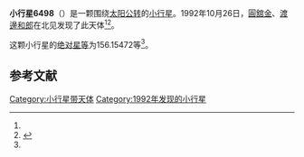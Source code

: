 {{Infobox planet
| bgcolour = #FFFFC0
| name = 6498 Ko
| symbol = 
| image = 
| caption = 
| discovery = yes
| discovery_ref = 
| discoverer = [[圓舘金|圓舘金]]、[[渡邊和郎|渡邊和郎]]
| discovery_site = [[北见|北见]] 
| discovered = 1992年10月26日
| designations = yes
| mp_name = 
| named_after = 
| alt_names = 1992 UJ4/ 1964 PM / 1971 QK3 / 1994 CD4
| mp_category = [[主带小行星|主带小行星]]
| orbit_ref = <ref name="a">[http://ssd.jpl.nasa.gov/sbdb.cgi?sstr=6498 6498 Ko] {{Wayback|url=http://ssd.jpl.nasa.gov/sbdb.cgi?sstr=6498 |date=20140829061212 }}，小行星數據庫瀏覽器（JPL Small-Body Database Browser）－[[美国国家航空航天局|美国国家航空航天局]]喷气推进实验室</ref>
| epoch = 2456400.5 (2013年4月18日更新)
| aphelion = {{convert|2.6645413|AU|km|3|abbr=on|lk=out}}
| perihelion = {{convert|1.8969023|AU|km|3|abbr=on}}
| semimajor = {{convert|2.2807218|AU|km|3|abbr=on}}
| eccentricity = 0.1682886
| period = 1258.076018 [[日|日]]<br />3.44[[儒略年|儒略年]]
| avg_speed = 
| inclination = 7.98219
| asc_node = 149.69317
| mean_anomaly = 
| arg_peri = 156.15472
| satellites = 
| physical_characteristics = yes
| dimensions = 
| mass = 
| density = 
| surface_grav = 
| escape_velocity = 
| sidereal_day = 
| axial_tilt = 
| pole_ecliptic_lat = 
| pole_ecliptic_lon = 
| albedo = 
| temperatures= 
| temp_name1 = 
| mean_temp_1 = 
| max_temp_1 = 
| temp_name2 = 
| max_temp_2 = 
| spectral_type = 
| abs_magnitude = 156.15472
}}

'''小行星6498'''（{{lang-en|6498 Ko}}）是一颗围绕[[太阳|太阳]][[公转|公转]]的[[小行星|小行星]]。1992年10月26日，[[圓舘金|圓舘金]]、[[渡邊和郎|渡邊和郎]]在北见发现了此天体<ref name="a" /><ref>{{cite news|title=小行星列表|url=http://cfa-www.harvard.edu/iau/lists/NumberedMPs.txt|accessdate=2013-07-08|newspaper=哈佛大学|archive-date=2008-05-17|archive-url=https://web.archive.org/web/20080517010638/http://cfa-www.harvard.edu/iau/lists/NumberedMPs.txt|dead-url=no}}</ref>。

这颗小行星的[[绝对星等|绝对星等]]为156.15472等<ref name="a" />。

==参考文献==
{{reflist}}
{{Minor Planet Number|[[小行星6497|小行星6497]]|[[小行星6499|小行星6499]]}}

{{小天体}}

[[Category:小行星带天体|Category:小行星带天体]]
[[Category:1992年发现的小行星|Category:1992年发现的小行星]]


{{asteroid-stub}}